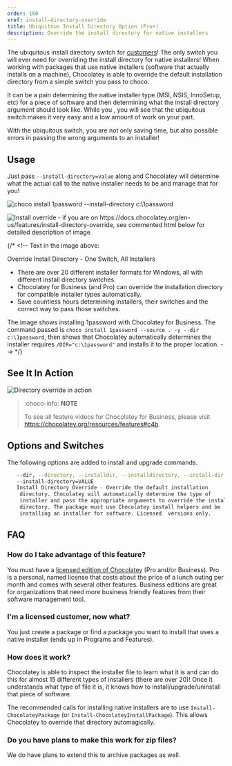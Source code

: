 ```yaml
---
order: 180
xref: install-directory-override
title: Ubiquitous Install Directory Option (Pro+)
description: Override the install directory for native installers
---
```


The ubiquitous install directory switch for [customers](https://chocolatey.org/pricing)! The only switch you will ever need for overriding the install directory for native installers! When working with packages that use native installers (software that actually installs on a machine), Chocolatey is able to override the default installation directory from a simple switch you pass to choco.

It can be a pain determining the native installer type (MSI, NSIS, InnoSetup, etc) for a piece of software and then determining what the install directory argument should look like. While you <Xref title="can change the installation directory without this switch even in Chocolatey open source" value="getting-started" anchor="overriding-default-install-directory" />, you will see that the ubiquitous switch makes it very easy and a low amount of work on your part.

With the ubiquitous switch, you are not only saving time, but also possible errors in passing the wrong arguments to an installer!

## Usage

Just pass `--install-directory=value` along and Chocolatey will determine what the actual call to the native installer needs to be and manage that for you!

![choco install 1password --install-directory c:\1password](/images/chocopro_features_installdirectory.png)

![Install override - if you are on https://docs.chocolatey.org/en-us/features/install-directory-override, see commented html below for detailed description of image](/images/features/features_override_install_directory.png)

{/* <!--
Text in the image above:

Override Install Directory - One Switch, All Installers

- There are over 20 different installer formats for Windows, all with different install directory switches.
- Chocolatey for Business (and Pro) can override the installation directory for compatible installer types automatically.
- Save countless hours determining installers, their switches and the correct way to pass those switches.

The image shows installing 1password with Chocolatey for Business. The command passed is `choco install 1password --source . -y --dir c:\1password`, then shows that Chocolatey automatically determines the installer requires `/DIR="c:\1password"` and installs it to the proper location.
--> */}

## See It In Action

![Directory override in action](/images/gifs/chocopro_features_installdirectory.gif)

> :choco-info: **NOTE**
>
> To see all feature videos for Chocolatey for Business, please visit https://chocolatey.org/resources/features#c4b.

## Options and Switches

The following options are added to install and upgrade commands.

~~~sh
   --dir, --directory, --installdir, --installdirectory, --install-dir,
   --install-directory=VALUE
   Install Directory Override - Override the default installation
    directory. Chocolatey will automatically determine the type of
    installer and pass the appropriate arguments to override the install
    directory. The package must use Chocolatey install helpers and be
    installing an installer for software. Licensed  versions only.
~~~

## FAQ

### How do I take advantage of this feature?

You must have a [licensed edition of Chocolatey](https://chocolatey.org/pricing) (Pro and/or Business). Pro is a personal, named license that costs about the price of a lunch outing per month and comes with several other features. Business editions are great for organizations that need more business friendly features from their software management tool.

### I'm a licensed customer, now what?

You just create a package or find a package you want to install that uses a native installer (ends up in Programs and Features).

### How does it work?

Chocolatey is able to inspect the installer file to learn what it is and can do this for almost 15 different types of installers (there are over 20)! Once it understands what type of file it is, it knows how to install/upgrade/uninstall that piece of software.

The recommended calls for installing native installers are to use `Install-ChocolateyPackage` (or `Install-ChocolateyInstallPackage`). This allows Chocolatey to override that directory automagically.

### Do you have plans to make this work for zip files?

We do have plans to extend this to archive packages as well.
